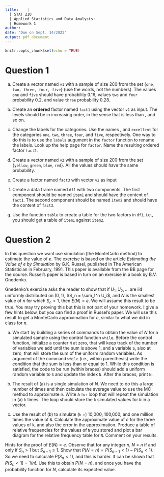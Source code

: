 ```yaml
---
title:    |
  | STAT 210
  | Applied Statistics and Data Analysis: 
  | Homework 1
author: 
date: "Due on Sept. 14/2025"
output: pdf_document
---
```


```r
knitr::opts_chunk$set(echo = TRUE)
```

# Question 1
(a) Create a vector named `v1` with a sample of size 200 from the set {`one, two, three, four, five`} (use the words, not the numbers). The values `one` and `five` should have probability 0.16, values `two` and `four` probability 0.2, and value `three` probability 0.28.


(b) Create an **ordered** factor named `fact1` using the vector `v1` as input. The levels should be in increasing order, in the sense that \texttt{one} is less than \texttt{two}, and so on.

(c) Change the labels for the categories. Use the names \texttt{awful, poor,  normal, good}, and  `excellent` for the categories `one`, `two`, `three`, `four`, and `five`, respectively. One way to do this is to use the `labels` augument in the `factor` function to rename the labels. Look up the help page for `factor`. Name the resulting ordered factor `fact2`.


(d) Create a vector named `v2` with a sample of size 200 from the set {`yellow`, `green`, `blue`, `red`}. All the values should have the same probability.

(e) Create a factor named `fact3` with vector `v2` as input

(f) Create a data frame named `df1` with two components. The first component should be named `item1` and should have the content of `fact1`. The second component should be named `item2` and should have the content of `fact3`.

(f) Use the function `table` to create a table for the two factors in `df1`, i.e., you should get a table of `item1` against `item2`.  



# Question 2

In this question we want use simulation (the MonteCarlo method) to estimate the value of $e$. The exercise is based on the article *Estimating the Value of e by Simulation* by G.K. Russel, published in The American Statistician in February, 1991. This paper is available from the BB page for the course. Russel's paper is based in turn  on an exercise in a book by B.V. Gnedenko.

Gnedenko's exercise asks the reader to show that if $U_1, U_2, \dots$ are iid uniformly distributed on $(0,1)$, $S_n = \sum_1^n U_i$, and $N$ is the smallest value of $n$ for which $S_n>1$, then $E(N)=e$. We will assume this result to be true. You may try proving this but this is not part of your homework. I give a few hints below, but you can find a proof in Russel's paper. We will use this result to get a MonteCarlo approximation for $e$, similar to what we did in class for $\pi$.

(a) We start by building a series of commands to obtain the value of $N$ for a simulated sample using the control function `while`. Before the control function, initialize a counter `N` at zero, that will keep track of the number of variables we add until the sum is above 1, and a variable `S`, also at zero, that will store the sum of the uniform random variables. As argument of the command `while` (i.e., within parenthesis) write the condition that the sum is less than or equal to 1. While this condition is satisfied, the code to be run (within braces) should add a uniform random variable to `S` and update the index `N`. After the braces, print `N`.

(b) The result of (a) is a single simulation of $N$. We need to do this a large number of times and then calculate the average value to use the MC method to approximate $e$. Write a `for` loop that will repeat the simulation in (a) `k` times. The loop should store the `k` simulated values for `N` in a vector.

(c) Use the result of (b) to simulate (`k` =) 10,000, 100,000, and one million times the value of `N`. Calculate the approximate value of $e$ for the three values of `k`, and also the error in the approximation. Produce a table of relative frequencies for the values of `N` you stored and plot a bar diagram for the relative frequency table for `N`. Comment on your results.


Hints for the proof of $E(N)=e$. Observe that for any integer $n$, $N=n$ if and only if $S_n>1$ but $S_{n-1} \leq 1$. Show that $P(N=n) = P(S_{n-1} < 1) - P(S_{n} < 1)$. So we need to calculate $P(S_n <1)$, and this is harder. It can be shown that  $P(S_n <1)= 1/n!$. Use this to obtain $P(N=n)$, and once you have the probability function for $N$, calculate its expected value.









